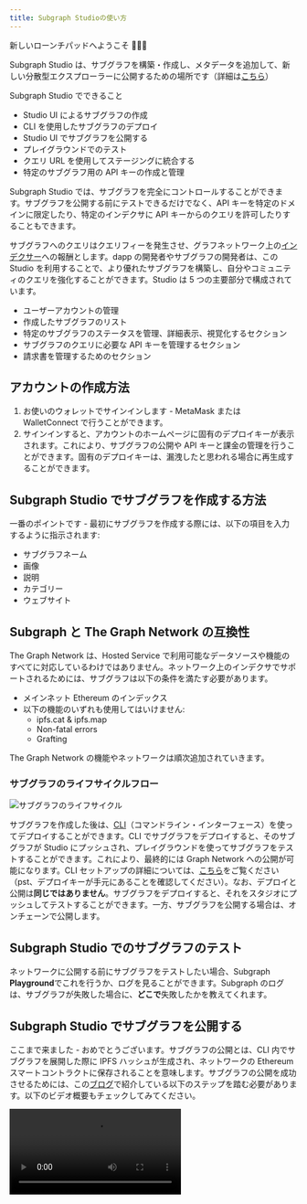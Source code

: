 ```yaml
---
title: Subgraph Studioの使い方
---
```



新しいローンチパッドへようこそ 👩🏽‍🚀

Subgraph Studio は、サブグラフを構築・作成し、メタデータを追加して、新しい分散型エクスプローラーに公開するための場所です（詳細は[こちら](/network/explorer)）

Subgraph Studio でできること

- Studio UI によるサブグラフの作成
- CLI を使用したサブグラフのデプロイ
- Studio UI でサブグラフを公開する
- プレイグラウンドでのテスト
- クエリ URL を使用してステージングに統合する
- 特定のサブグラフ用の API キーの作成と管理

Subgraph Studio では、サブグラフを完全にコントロールすることができます。サブグラフを公開する前にテストできるだけでなく、API キーを特定のドメインに限定したり、特定のインデクサに API キーからのクエリを許可したりすることもできます。

サブグラフへのクエリはクエリフィーを発生させ、グラフネットワーク上の[インデクサー](/network/indexing)への報酬とします。dapp の開発者やサブグラフの開発者は、この Studio を利用することで、より優れたサブグラフを構築し、自分やコミュニティのクエリを強化することができます。Studio は 5 つの主要部分で構成されています。

- ユーザーアカウントの管理
- 作成したサブグラフのリスト
- 特定のサブグラフのステータスを管理、詳細表示、視覚化するセクション
- サブグラフのクエリに必要な API キーを管理するセクション
- 請求書を管理するためのセクション

## アカウントの作成方法

1. お使いのウォレットでサインインします - MetaMask または WalletConnect で行うことができます。
1. サインインすると、アカウントのホームページに固有のデプロイキーが表示されます。これにより、サブグラフの公開や API キーと課金の管理を行うことができます。固有のデプロイキーは、漏洩したと思われる場合に再生成することができます。

## Subgraph Studio でサブグラフを作成する方法

一番のポイントです - 最初にサブグラフを作成する際には、以下の項目を入力するように指示されます:

- サブグラフネーム
- 画像
- 説明
- カテゴリー
- ウェブサイト

## Subgraph と The Graph Network の互換性

The Graph Network は、Hosted Service で利用可能なデータソースや機能のすべてに対応しているわけではありません。ネットワーク上のインデクサでサポートされるためには、サブグラフは以下の条件を満たす必要があります。

- メインネット Ethereum のインデックス
- 以下の機能のいずれも使用してはいけません:
  - ipfs.cat & ipfs.map
  - Non-fatal errors
  - Grafting

The Graph Network の機能やネットワークは順次追加されていきます。

### サブグラフのライフサイクルフロー

![サブグラフのライフサイクル](/img/subgraph-lifecycle.png)

サブグラフを作成した後は、[CLI](https://github.com/graphprotocol/graph-cli)（コマンドライン・インターフェース）を使ってデプロイすることができます。CLI でサブグラフをデプロイすると、そのサブグラフが Studio にプッシュされ、プレイグラウンドを使ってサブグラフをテストすることができます。これにより、最終的には Graph Network への公開が可能になります。CLI セットアップの詳細については、[こちら](/developing/defining-a-subgraph#install-the-graph-cli)をご覧ください（pst、デプロイキーが手元にあることを確認してください）。なお、デプロイと公開は**同じではありません**。サブグラフをデプロイすると、それをスタジオにプッシュしてテストすることができます。一方、サブグラフを公開する場合は、オンチェーンで公開します。

## Subgraph Studio でのサブグラフのテスト

ネットワークに公開する前にサブグラフをテストしたい場合、Subgraph **Playground**でこれを行うか、ログを見ることができます。Subgraph のログは、サブグラフが失敗した場合に、**どこで**失敗したかを教えてくれます。

## Subgraph Studio でサブグラフを公開する

ここまで来ました - おめでとうございます。サブグラフの公開とは、CLI 内でサブグラフを展開した際に IPFS ハッシュが生成され、ネットワークの Ethereum スマートコントラクトに保存されることを意味します。サブグラフの公開を成功させるためには、この[ブログ](https://thegraph.com/blog/building-with-subgraph-studio)で紹介している以下のステップを踏む必要があります。以下のビデオ概要もチェックしてみてください。

<Video src="https://www.youtube.com/embed/HfDgC2oNnwo" />

公開する際には、メインネットまたはテストネットである Rinkeby のどちらかに公開することができます。初めてサブグラフを開発される方は、まず Rinkeby への公開から始めることをお勧めします。これにより、サブグラフが The Graph Explorer でどのように動作するかを確認することができ、キュレーション要素をテストすることができます。

メインネットのデータをインデックス化しているサブグラフのみがネットワークに公開できるため、メインネットからのデータのみをインデックス化することができます（サブグラフがテストネットに公開されていたとしても）。これは、インデクサが特定のブロック・ハッシュの時点で必須の Proof of Indexing レコードを提出する必要があるためです。サブグラフの公開はオンチェーンで行われるアクションであるため、トランザクションの実行には最大で数分かかることを覚えておいてください。コントラクトの公開に使用したアドレスは、将来のバージョンを公開できる唯一のアドレスとなります。賢い選択をしましょう

キュレーションシグナルを持つサブグラフは、分散型ネットワーク上でインデックスを作成できるようにインデクサーに表示されます。サブグラフとシグナルを 1 つのトランザクションで公開できるので、サブグラフの最初のキュレーションシグナルをミントすることができ、ガス代を節約することができます。また、キュレーターが後から提供するシグナルに自分のシグナルを加えることで、自分のサブグラフが最終的にクエリを提供する確率が高くなります。

**サブグラフの公開が完了したところで、次にサブグラフの定期的な管理方法について説明します。**同期に失敗したサブグラフは、ネットワークに公開できないことに注意してください。これは通常、サブグラフにバグがあるためで、ログを見ればどこに問題があるかがわかります。

## CLI によるサブグラフのバージョン管理

開発者は、さまざまな理由でサブグラフを更新したい場合があります。このような場合、CLI を使用してスタジオにサブグラフの新バージョンをデプロイし（この時点ではプライベートのみ）、新しいデプロイメントを The Graph Explorer に公開することができます。これにより、サブグラフの新しいバージョンが作成され、キュレーターはシグナリングを開始することができ、インデクサはこの新しいバージョンにインデックスを付けることができます。

最近まで、開発者はサブグラフのメタデータを更新するために、サブグラフの新バージョンをデプロイして「The Graph Explorer」に公開する必要がありました。今回、開発者は**新バージョンを公開することなく\*\***、サブグラフのメタデータを更新できるようになりました。開発者は、スタジオで「Update Details in The Graph Explorer」というオプションをチェックすることで、自分のサブグラフの\*\*詳細（プロフィール画像、名前、説明など）を更新することができます。これがチェックされると、オンチェーンのトランザクションが生成され、新しいデプロイメントで新しいバージョンを公開しなくても、エクスプローラーのサブグラフの詳細が更新されます。

なお、サブグラフの新バージョンをネットワークに公開する際には、コストがかかります。トランザクション手数料に加えて、開発者は自動移行するシグナルにかかるキュレーション税の一部を賄う必要があります。キュレーターがシグナルを出していない場合、サブグラフの新バージョンを公開することはできません。キュレーションのリスクについて、詳しくは[こちら](/network/curating)をご覧ください。

### サブグラフのバージョンの自動アーカイブ

Subgraph Studio で新しいサブグラフのバージョンを展開すると、以前のバージョンがアーカイブされます。アーカイブされたバージョンはインデックス/同期されず、したがってクエリできません。Studio UI でサブグラフのアーカイブされたバージョンをアンアーカイブすることができます。スタジオにデプロイされた非公開のサブグラフの前のバージョンは、自動的にアーカイブされることに注意してください。

![Subgraph Studio - Unarchive](/img/Unarchive.png)

## API キーの管理

Dapp 開発者、サブグラフ開発者に関わらず、API キーを管理する必要があります。API キーは、アプリケーションサービス間の接続が有効で認証されていることを確認するため、サブグラフを照会できるようにするために重要です。これには、アプリケーションを使用するエンドユーザとデバイスの認証が含まれます。

スタジオでは、既存の API キーがリストアップされ、管理や削除が可能になります。

1. **Overview**セクションでは、以下のことができます:
   - キー名の編集
   - API キーの再生成
   - API キーの現在の使用状況を統計で表示:
     - クエリの数
     - 使用した GRT の量
2. **Security**では、API キーの管理レベルに応じて、セキュリティ設定を選択することができます。このセクションでは、次のことが可能です：
   - API キーの使用を許可されたドメイン名の表示と管理
   - API キーでクエリ可能なサブグラフの割り当て
3. **Indexer Preference**では、あなたの API キーが使われているサブグラフのインデックスを作成している Indexer に対して、異なるプリファレンスを設定することができるようになります。それぞれ最大 5 ポイントまで割り当てることができます：
   - **Fastest Speed**: クエリからインデクサーの応答までの時間。これを重要視すると、高速なインデクサーのために最適化されます。
   - **Lowest Price**: クエリごとに支払われる金額。これを重要視すると、より安価なインデクサに最適化されます。
   - **Data Freshness**: クエリしようとしているサブグラフについて、インデクサーが処理した最新のブロックの鮮度。これを重要視すると、最も新しいデータを持つインデクサを見つけるよう最適化されます。
   - **Economic Security**: もしクエリに対して誤った応答をした場合、インデクサーが失う可能性のある GRT の量。これを重要としてマークすると、私たちは大きなステーク量を持つインデクサーのために最適化します。
4. **Budget**では、クエリごとの最大価格を更新することができます。ボリュームディスカウントのアルゴリズムに基づいた動的な設定があることに注意してください。 **特定の問題が発生しない限り、デフォルトの設定を使用することを強くお勧めします。**それ以外の場合は、「カスタム最高予算の設定」で更新できます。このページでは、さまざまな KPI を表示することもできます（GRT と USD 単位）。
   - クエリあたりの平均コスト
   - 最大価格以上のクエリの失敗
   - 最も高価なクエリ

## サブグラフの管理方法

API キー以外にも、サブグラフを管理するための様々なツールが用意されています。サブグラフは、**ステータス**や**カテゴリー**ごとに整理することができます。

- **Status**タグは、`<created>`, `<deployed>`, `<published>`, `<archived>`,などのタグから選択することが可能です。
- **Category**では、サブグラフがどのようなカテゴリーに分類されるかを指定します。オプションには、`<DeFi>`, `<NFTs>`, `<Governance>`などがあります。
